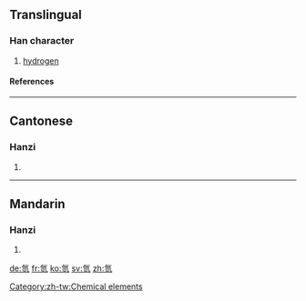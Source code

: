 {{see|氢}}

==Translingual==
===Han character===
{{Han char|rn=84|rad=气|as=07|sn=11|four=8011<sub>7</sub>|canj=人弓一女一 (ONMVM)}}
# [[hydrogen]]



[[Category:zh-tw:Chemical elements]]
====References====
{{Han ref|kx=0600.011|dkj=17068|hdz=32013.010|uh=6C2B|ud=27691|bh=B242|bd=45634}}

----
==Cantonese==
===Hanzi===
{{yue-hanzi|jyut=|y=hing1}}
# {{defn|Cantonese}}

----
==Mandarin==
===Hanzi===
{{cmn-hanzi|sim=氢|pin=[[qīng]] (qing1)|wg=ch'ing<sup>1</sup>}}
# {{defn|Mandarin}}

[[de:氫]]
[[fr:氫]]
[[ko:氫]]
[[sv:氫]]
[[zh:氫]]